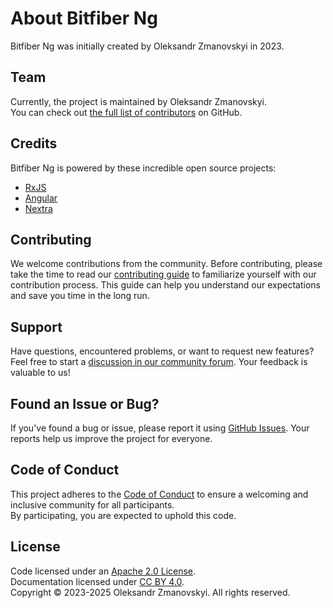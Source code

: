 # About Bitfiber Ng

Bitfiber Ng was initially created by Oleksandr Zmanovskyi in 2023.

## Team

Currently, the project is maintained by Oleksandr Zmanovskyi.  
You can check out [the full list of contributors](https://github.com/bitfiber/ng/graphs/contributors) on GitHub.

## Credits

Bitfiber Ng is powered by these incredible open source projects:
* [RxJS](https://rxjs.dev)
* [Angular](https://angular.dev)
* [Nextra](https://nextra.site)

## Contributing

We welcome contributions from the community. Before contributing, please take the time to read
our [contributing guide](https://github.com/bitfiber/ng/blob/main/CONTRIBUTING.md) to familiarize yourself with our contribution process.
This guide can help you understand our expectations and save you time in the long run.

## Support

Have questions, encountered problems, or want to request new features?  
Feel free to start a [discussion in our community forum](https://github.com/bitfiber/ng/discussions).
Your feedback is valuable to us!

## Found an Issue or Bug?

If you've found a bug or issue, please report it using [GitHub Issues](https://github.com/bitfiber/ng/issues).
Your reports help us improve the project for everyone.

## Code of Conduct

This project adheres to the [Code of Conduct](https://github.com/bitfiber/ng/blob/main/CODE_OF_CONDUCT.md) to ensure
a welcoming and inclusive community for all participants.  
By participating, you are expected to uphold this code.

## License

Code licensed under an [Apache 2.0 License](https://github.com/bitfiber/ng/blob/main/LICENSE.txt).  
Documentation licensed under [CC BY 4.0](http://creativecommons.org/licenses/by/4.0/).  
Copyright © 2023-2025 Oleksandr Zmanovskyi. All rights reserved.
